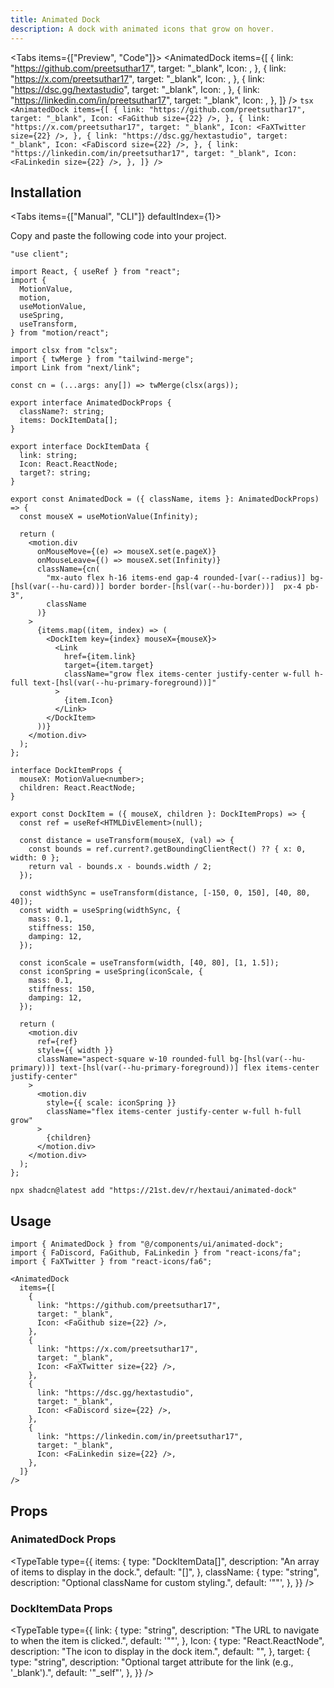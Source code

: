 ```yaml
---
title: Animated Dock
description: A dock with animated icons that grow on hover.
---
```






<Tabs items={["Preview", "Code"]}>
  <Tab value="Preview">
    <PreviewContainer>
      <AnimatedDock
        items={[
          {
            link: "https://github.com/preetsuthar17",
            target: "_blank",
            Icon: <FaGithub size={22} />,
          },
          {
            link: "https://x.com/preetsuthar17",
            target: "_blank",
            Icon: <FaXTwitter size={22} />,
          },
          {
            link: "https://dsc.gg/hextastudio",
            target: "_blank",
            Icon: <FaDiscord size={22} />,
          },
          {
            link: "https://linkedin.com/in/preetsuthar17",
            target: "_blank",
            Icon: <FaLinkedin size={22} />,
          },
        ]}
      />
    </PreviewContainer>
  </Tab>
  <Tab value="Code">
    ```tsx
    <AnimatedDock
      items={[
        {
          link: "https://github.com/preetsuthar17",
          target: "_blank",
          Icon: <FaGithub size={22} />,
        },
        {
          link: "https://x.com/preetsuthar17",
          target: "_blank",
          Icon: <FaXTwitter size={22} />,
        },
        {
          link: "https://dsc.gg/hextastudio",
          target: "_blank",
          Icon: <FaDiscord size={22} />,
        },
        {
          link: "https://linkedin.com/in/preetsuthar17",
          target: "_blank",
          Icon: <FaLinkedin size={22} />,
        },
      ]}
    />
    ```
  </Tab>
</Tabs>

## Installation

<Tabs items={["Manual", "CLI"]} defaultIndex={1}>
<Tab value="Manual">

Copy and paste the following code into your project.

```tsx title="components/ui/animated-dock.tsx"
"use client";

import React, { useRef } from "react";
import {
  MotionValue,
  motion,
  useMotionValue,
  useSpring,
  useTransform,
} from "motion/react";

import clsx from "clsx";
import { twMerge } from "tailwind-merge";
import Link from "next/link";

const cn = (...args: any[]) => twMerge(clsx(args));

export interface AnimatedDockProps {
  className?: string;
  items: DockItemData[];
}

export interface DockItemData {
  link: string;
  Icon: React.ReactNode;
  target?: string;
}

export const AnimatedDock = ({ className, items }: AnimatedDockProps) => {
  const mouseX = useMotionValue(Infinity);

  return (
    <motion.div
      onMouseMove={(e) => mouseX.set(e.pageX)}
      onMouseLeave={() => mouseX.set(Infinity)}
      className={cn(
        "mx-auto flex h-16 items-end gap-4 rounded-[var(--radius)] bg-[hsl(var(--hu-card))] border border-[hsl(var(--hu-border))]  px-4 pb-3",
        className
      )}
    >
      {items.map((item, index) => (
        <DockItem key={index} mouseX={mouseX}>
          <Link
            href={item.link}
            target={item.target}
            className="grow flex items-center justify-center w-full h-full text-[hsl(var(--hu-primary-foreground))]"
          >
            {item.Icon}
          </Link>
        </DockItem>
      ))}
    </motion.div>
  );
};

interface DockItemProps {
  mouseX: MotionValue<number>;
  children: React.ReactNode;
}

export const DockItem = ({ mouseX, children }: DockItemProps) => {
  const ref = useRef<HTMLDivElement>(null);

  const distance = useTransform(mouseX, (val) => {
    const bounds = ref.current?.getBoundingClientRect() ?? { x: 0, width: 0 };
    return val - bounds.x - bounds.width / 2;
  });

  const widthSync = useTransform(distance, [-150, 0, 150], [40, 80, 40]);
  const width = useSpring(widthSync, {
    mass: 0.1,
    stiffness: 150,
    damping: 12,
  });

  const iconScale = useTransform(width, [40, 80], [1, 1.5]);
  const iconSpring = useSpring(iconScale, {
    mass: 0.1,
    stiffness: 150,
    damping: 12,
  });

  return (
    <motion.div
      ref={ref}
      style={{ width }}
      className="aspect-square w-10 rounded-full bg-[hsl(var(--hu-primary))] text-[hsl(var(--hu-primary-foreground))] flex items-center justify-center"
    >
      <motion.div
        style={{ scale: iconSpring }}
        className="flex items-center justify-center w-full h-full grow"
      >
        {children}
      </motion.div>
    </motion.div>
  );
};
```

</Tab>
<Tab value="CLI">

```package-install
npx shadcn@latest add "https://21st.dev/r/hextaui/animated-dock"
```

</Tab>
</Tabs>

## Usage

```tsx
import { AnimatedDock } from "@/components/ui/animated-dock";
import { FaDiscord, FaGithub, FaLinkedin } from "react-icons/fa";
import { FaXTwitter } from "react-icons/fa6";
```

```tsx
<AnimatedDock
  items={[
    {
      link: "https://github.com/preetsuthar17",
      target: "_blank",
      Icon: <FaGithub size={22} />,
    },
    {
      link: "https://x.com/preetsuthar17",
      target: "_blank",
      Icon: <FaXTwitter size={22} />,
    },
    {
      link: "https://dsc.gg/hextastudio",
      target: "_blank",
      Icon: <FaDiscord size={22} />,
    },
    {
      link: "https://linkedin.com/in/preetsuthar17",
      target: "_blank",
      Icon: <FaLinkedin size={22} />,
    },
  ]}
/>
```

## Props

### AnimatedDock Props

<TypeTable
  type={{
    items: {
      type: "DockItemData[]",
      description: "An array of items to display in the dock.",
      default: "[]",
    },
    className: {
      type: "string",
      description: "Optional className for custom styling.",
      default: '""',
    },
  }}
/>

### DockItemData Props

<TypeTable
  type={{
    link: {
      type: "string",
      description: "The URL to navigate to when the item is clicked.",
      default: '""',
    },
    Icon: {
      type: "React.ReactNode",
      description: "The icon to display in the dock item.",
      default: "<FaGithub size={22} />",
    },
    target: {
      type: "string",
      description: "Optional target attribute for the link (e.g., '_blank').",
      default: '"_self"',
    },
  }}
/>

